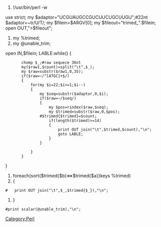 [[Category:Perl]]
<perl>
#!/usr/bin/perl -w
use strict;
my $adaptor="UCGUAUGCCGUCUUCUGCUUGU";#22nt  
$adaptor=~tr/U/T/;
my $filein=$ARGV[0];
my $fileout="trimed_".$filein;
open OUT,">$fileout";
#my %trimed;
#my @unable_trim;
open IN,$filein;
LABLE:while(<IN>)
{
        chomp $_;#raw sequece 36nt
        my($raw1,$count)=split("\t",$_);
        my $raw=substr($raw1,0,35);
        if($raw=~/^[ATGC]+$/)
        {
            for(my $i=22;$i>=1;$i--)
            {
                my $seq=substr($adaptor,0,$i);
                if($raw=~/$seq/)
                {
                    my $pos=rindex($raw,$seq);
                    my $trimed=substr($raw,0,$pos);
                #$trimed{$trimed}=$count;
                    if(length($trimed)>=14)
                    {
                        print OUT join("\t",$trimed,$count),"\n";
                        goto LABLE;
                    }
                }
                    
            }
        }
}

#foreach(sort{$trimed{$b}<=>$trimed{$a}}keys %trimed)
#{
 #   print OUT join("\t",$_,$trimed{$_}),"\n";
#}

 #print scalar(@unable_trim),"\n";
 

</perl>